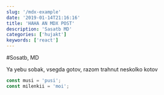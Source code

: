 ```yaml
---
slug: '/mdx-example'
date: '2019-01-14T21:16:16'
title: 'HAHA AN MDX POST'
description: 'Sasatb MD'
categories: ['hujakt']
keywords: ['react']
---
```


#Sosatb, MD

Ya yebu sobak, vsegda gotov, razom trahnut neskolko kotov

```jsx
const musi = 'pusi';
const milenkii = 'moi';
```
